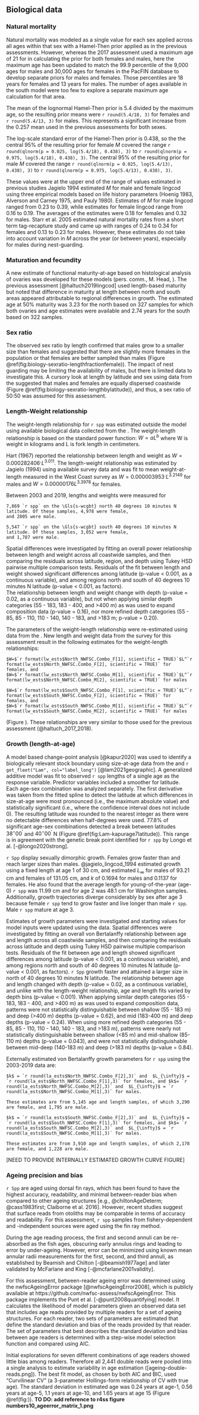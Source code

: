 ## Biological data {#biology}

### Natural mortality

Natural mortality was modeled as a single value for each sex applied across 
all ages within that sex with a Hamel-Then prior applied as in the previous assessments.
However, whereas the 2017 assessment used a maximum age of 21 for in calculating the prior
for both females and males, here the maximum age has been updated to match the 
99.9 percentile of the 9,000 ages for males and 30,000 ages for females in the 
PacFIN database to develop separate priors for males and females. 
Those percentiles are 18 years for females and 13 years for males. 
The number of ages available in the south model were
too few to explore a separate maximum age calculation for that area.

The mean of the lognormal Hamel-Then prior is 5.4 divided by the maximum age, 
so the resulting prior means were `r round(5.4/18, 3)` for females 
and `r round(5.4/13, 3)` for males.
This represents a significant increase from the 0.257 mean used in the previous
assessments for both sexes.

The log-scale standard error of the Hamel-Then prior is 0.438, so the 
the central 95% of the resulting prior for female $M$ covered the range 
`r round(qlnorm(p = 0.025, log(5.4/18),	0.438), 3)` to 
`r round(qlnorm(p = 0.975, log(5.4/18),	0.438), 3)`. 
The central 95% of the resulting prior for male $M$ covered the range 
`r round(qlnorm(p = 0.025, log(5.4/13),	0.438), 3)` to 
`r round(qlnorm(p = 0.975, log(5.4/13),	0.438), 3)`.

These values were at the upper end of the range of values estimated in previous studies
Jagielo 1994 estimated $M$ for male and female lingcod using three empirical 
models based on life history parameters (Hoenig 1983, Alverson and Carney 1975, 
and Pauly 1980). Estimates of $M$ for male lingcod ranged from 0.23 to 0.39, 
while estimates for female lingcod range from 0.16 to 0.19. The averages of 
the estimates were 0.18 for females and 0.32 for males. 
Starr et al. 2005 estimated natural mortality rates from a short term 
tag-recapture study and came up with ranges of 0.24 to 0.34 for females and 
0.13 to 0.23 for males. However, these estimates do not take into account 
variation in $M$ across the year (or between years), especially for males 
during nest-guarding.

### Maturation and fecundity

A new estimate of functional maturity-at-age 
based on histological analysis of ovaries was developed for these models 
(pers. comm., M. Head, \gls{nwfsc}). The previous assessment 
[@haltuch2019lingcod] used length-based maturity but noted that difference in 
maturity at length between north and south areas appeared attributable
to regional differences in growth.
The estimated age at 50% maturity was 3.23 for the north based on 
327 samples for which both ovaries and age estimates were available
and 2.74 years for the south based on 322 samples.

<!--TO DO: reference figures from M. Head issue number #23]-->

### Sex ratio

The observed sex ratio by length
confirmed that males grow to a smaller size than females and
suggested that there are slightly more females in the population or
that females are better sampled than males
(Figure \@ref(fig:biology-sexratio-lengthfractionfemale)).
The impact of nest guarding may be limiting the availability of males, but
there is limited data to investigate this.
A cursory look at length by latitude and sex using data from the \gls{s-wcgbt}
suggested that males and females are equally dispersed coastwide
(Figure \@ref(fig:biology-sexratio-lengthbylatitude)), and thus,
a sex ratio of 50:50 was assumed for this assessment.

### Length-Weight relationship

The weight-length relationship for `r spp` was estimated outside the model 
using available biological data collected from the \Gls{s-wcgbt}. 
The weight-length relationship is based on the standard power function: $W = aL^b$
where W is weight in kilograms and L is fork length in centimeters. 

Hart (1967) reported the relationship between length and weight as $W = 0.000282406·L^{3.011}$. The length-weight relationship was estimated by Jagielo (1994) using available survey data and was fit to mean weight-at-length measured in the West Coast survey as $W = 0.000003953·L^{3.2149}$ for males and $W = 0.00000176 L^{3.3978}$ for females. 

Between 2003 and 2019, lengths and weights were measured for 
```asis
7,869 `r spp` on the \Gls{s-wcgbt} north 40 degrees 10 minutes N latitude. Of these samples, 4,978 were female,
and 2805 were male. 
```
```asis
5,547 `r spp` on the \Gls{s-wcgbt} south 40 degrees 10 minutes N latitude. Of these samples, 3,052 were female,
and 1,787 were male. 
```

Spatial differences were investigated by fitting an overall power 
relationship between length and weight across all coastwide samples, and then comparing the residuals 
across latitude, region, and depth using Tukey HSD pairwise multiple 
comparison tests. Residuals of the fit between length and weight showed 
significant differences among latitude (p-value < 0.001, as a continuous variable), and 
among regions north and south of 40 degrees 10 minutes N latitude (p-value < 0.001, as factors).  
The relationship between length and weight change with depth (p-value = 0.02, as a continuous variable), 
but not when applying similar depth categories (55 - 183, 183 - 400, and >400 m) as was used to expand composition data (p-value = 0.16), nor more refined depth categories 
(55 - 85, 85 - 110, 110 - 140, 140 - 183, and >183 m; p-value = 0.20). 

The parameters of the weight-length relationship were re-estimated using data from 
the \Gls{s-wcgbt}. New length and weight data from the survey for this assessment result in the 
following estimates for the weight-length relationships: 

```asis
$W=$`r format(lw_ests$North_NWFSC.Combo_F[1], scientific = TRUE)`$L^`r format(lw_ests$North_NWFSC.Combo_F[2], scientific = TRUE)` for females, and 
$W=$`r format(lw_ests$North_NWFSC.Combo_M[1], scientific = TRUE)`$L^`r format(lw_ests$North_NWFSC.Combo_M[2], scientific = TRUE)` for males 
```
```asis
$W=$`r format(lw_ests$South_NWFSC.Combo_F[1], scientific = TRUE)`$L^`r format(lw_ests$South_NWFSC.Combo_F[2], scientific = TRUE)` for females, and 
$W=$`r format(lw_ests$South_NWFSC.Combo_M[1], scientific = TRUE)`$L^`r format(lw_ests$South_NWFSC.Combo_M[2], scientific = TRUE)` for males 
```
(Figure \ref{fig:len-weight}). These relationships are very similar to those used for the previous assessment (@haltuch_2017_2018).


### Growth (length-at-age)

A model based change-point analysis [@kapur2020]
was used to identify a biologically relevant stock boundary using size-at-age data
from the \gls{s-wcgbt} and `r get_fleet("Lam", col="label_long")` [@lam2021geographic].
A generalized additive model was fit to
observed `r spp` lengths of a single age as the response variable.
Predictor variables included a smoother for latitude.
Each age-sex combination was analyzed separately.
The first derivative was taken from the fitted spline
to detect the latitude at which differences in size-at-age were most pronounced
(i.e., the maximum absolute value) and
statistically significant
(i.e., where the confidence interval does not include 0).
The resulting latitude was rounded to the nearest integer
as there were no detectable differences when half-degrees were used.
77.8\% of significant age-sex combinations detected a break between latitudes
$38^\circ 00^\prime$ and $40^\circ 00^\prime$ N
(Figure \@ref(fig:Lam-kapurage7latitude)).
This range is in agreement with the genetic break point identified for
`r spp` by Longo et al. [-@longo2020strong].

`r Spp` display sexually dimorphic growth.
Females grow faster than and reach larger sizes than males.
@jagielo_lingcod_1994 estimated growth using a fixed length at age 1 of 30 cm,
and estimated $L_{\infty}$ for males of 93.21 cm and females of 131.05 cm,
and $k$ of 0.1694 for males and 0.1137 for females.
He also found that the average length for young-of-the-year (age-0)
`r spp` was 11.99 cm and for age 2 was 48.1 cm for Washington samples.
Additionally, growth trajectories diverge considerably by sex after age 3
because female `r spp` tend to grow faster and live longer than male `r spp`.
Male `r spp` mature at age 3.

Estimates of growth parameters were investigated and starting values for model inputs were updated using the \Gls{s-wcgbt} data. Spatial differences were investigated by fitting an overall von Bertalanffy relationship between age and length across all coastwide samples, and then comparing the residuals across latitude and depth using Tukey HSD pairwise multiple comparison tests. Residuals of the fit between age and length showed significant differences among latitude (p-value < 0.001, as a continuous variable), and among regions north and south of 40 degrees 10 minutes N latitude (p-value < 0.001, as factors). `r Spp` 
growth faster and attained a larger size in north of 40 degrees 10 minutes N latitude. 
The relationship between age and length changed with depth (p-value = 0.02, as a continuous 
variable), and unlike with the length-weight relationship, age and length fits varied by
depth bins (p-value < 0.001). When applying similar depth categories (55 - 183, 183 - 400, and >400 m) as was used to expand composition data, patterns were not statistically distinguishable between shallow (55 - 183 m) and deep (>400 m) depths (p-value = 0.62), and mid (183-400 m) and deep depths (p-value = 0.24). When using more refined depth categories (55 - 85, 85 - 110, 110 - 140, 140 - 183, and >183 m), 
patterns were nearly not statistically distinguishable between shallow (<85 m) and 
mid-shallow (85-110 m) depths (p-value = 0.043), and were not statistically distinguishable 
between mid-deep (140-183 m) and deep (>183 m) depths (p-value = 0.84).

Externally estimated von Bertalanffy growth parameters for `r spp` using the 2003-2019 \Gls{s-wcgbt} data are:
```asis
$k$ = `r round(la_ests$North_NWFSC.Combo_F[2],3)` and  $L_{\infty}$ = `r round(la_ests$North_NWFSC.Combo_F[1],3)` for females, and $k$= `r  round(la_ests$North_NWFSC.Combo_M[2],3)` and  $L_{\infty}$ = `r round(la_ests$North_NWFSC.Combo_M[1],3)` for males. 

These estimates are from 5,145 age and length samples, of which 3,290 are female, and 1,795 are male.
```
```asis
$k$ = `r round(la_ests$South_NWFSC.Combo_F[2],3)` and  $L_{\infty}$ = `r round(la_ests$South_NWFSC.Combo_F[1],3)` for females, and $k$= `r  round(la_ests$South_NWFSC.Combo_M[2],3)` and  $L_{\infty}$ = `r round(la_ests$South_NWFSC.Combo_M[1],3)` for males. 

These estimates are from 3,910 age and length samples, of which 2,178 are female, and 1,228 are male.
```

[NEED TO PROVIDE INTERNALLY ESTIMATED GROWTH CURVE FIGURE]


### Ageing precision and bias

`r Spp` are aged using dorsal fin rays,
which has been found to have the highest
accuracy,
readability,
and minimal between-reader bias when compared to other ageing structures
[e.g., @chiltonAgeDeterm; @cass1983first; Claiborne et al. 2016].
However, recent studies suggest that surface reads from otoliths may be
comparable in terms of accuracy and readability.
For  this assessment, `r spp` samples from
fishery-dependent and -independent sources were aged using the fin ray method.

During the age reading process,
the first and second annuli can be re-absorbed as the fish ages,
obscuring early annulus rings and leading to error by under-ageing.
However, error can be minimized using known mean annular radii measurements
for the first, second, and third annuli, as established by
Beamish and Chilton [-@beamish1977age] and
later validated by
McFarlane and King [-@mcfarlane2001validity].

For this assessment,
between-reader ageing error was determined using the nwfscAgeingError package [@nwfscAgeingError2008],
which is publicly available at https://github.com/nwfsc-assess/nwfscAgeingError.
This package implements the Punt et al. [-@punt2008quantifying] model.
It calculates the likelihood of model parameters given an observed data set
that includes age reads provided by multiple readers for a set of ageing structures.
For each reader, two sets of parameters are estimated that define
the standard deviation and bias of the reads provided by that reader.
The set of parameters that best describes the standard deviation and bias between age readers
is determined with a step-wise model selection function and compared using AIC.

Initial explorations for seven different combinations of age readers showed little 
bias among readers. Therefore all 2,441 double reads were pooled 
into a single analysis to estimate variability in age estimation 
(\ref{fig:ageing-double-reads}[ageing-double-reads.png]). The best fit model,
as chosen by both AIC and BIC, used "Curvilinear CV" (a 3-parameter Hollings-form
relationship of CV with true age). The standard deviation in estimated age was 0.24 years
at age-1, 0.56 years at age-5, 1.1 years at age-10, and 1.65 years at age 15 
(Figure \@ref(fig:)).
**TO DO: add reference to r4ss figure numbers10_ageerror_matrix_1.png**

